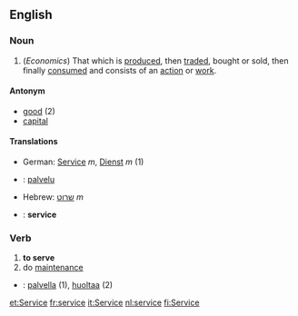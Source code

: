 ==English==
===Noun===
#(''Economics'') That which is [[produce]]d, then [[trade]]d, bought or sold, then finally [[consume]]d and consists of an [[action]] or [[work]].

====Antonym====
*[[good]] (2)
*[[capital]]

====Translations====
*German: [[Service]] ''m'', [[Dienst]] ''m'' (1)
*{{fi}}: [[palvelu]]
*Hebrew: [[שרוט]] ''m''
*{{sv}}: '''service'''

===Verb===
#'''to serve'''
#do [[maintenance]]

*{{fi}}: [[palvella]] (1), [[huoltaa]] (2)

[[et:Service]]
[[fr:service]]
[[it:Service]]
[[nl:service]]
[[fi:Service]]